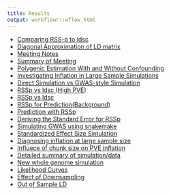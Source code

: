 ```yaml
---
title: Results
output: workflowr::wflow_html
---
```



* [Comparing RSS-p to ldsc](chr_2.html)
* [Diagonal Approximation of LD matrix](IndependenceCheck.html)
* [Meeting Notes](Meeting_Notes.html)
* [Summary of Meeting](MeetingSummary1.html)
* [Polygenic Estimation With and Without Confounding](PolygenicEstimation.html)
* [Investigating Inflation in Large Sample Simulations](RSSp_Large_Simulation.html)
* [Direct Simulation vs GWAS-style Simulation](RSSp_ldsc_gwas_direct_noConfounding.html)
* [RSSp vs ldsc (High PVE)](RSSp_ldsc_highPVE.html)
* [RSSp vs ldsc](RSSp_ldsc.html)
* [RSSp for Prediction(Background)](RSSp_Posterior.html)
* [Prediction with RSSp](RSSp_Prediction.html)
* [Deriving the Standard Error for RSSp](RSSP_standard_error.html)
* [Simulating GWAS using snakemake](simulatingGWAS.html)
* [Standardized Effect Size Simulation](simulation.html)
* [Diagnosing inflation at large sample size](RSSp_Large_Simulation.html)
* [Influece of chunk size on PVE inflation](RSSp_Chunksize_Investigation.html)
* [Detailed summary of simulation/data](SimulationPipeline.html)
* [New whole genome simulation](New_WholeGenome.html)
* [Likelihood Curves](lnzDist.html)
* [Effect of Downsampling](DownsamplingResults2.html)
* [Out of Sample LD](OutOfSampleLD.html)



